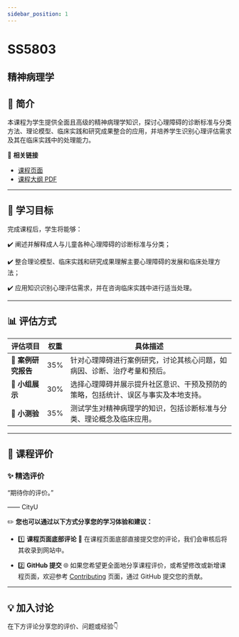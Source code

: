 ```yaml
---
sidebar_position: 1
---
```


# SS5803
## 精神病理学

## **📘 简介**
本课程为学生提供全面且高级的精神病理学知识，探讨心理障碍的诊断标准与分类方法、理论模型、临床实践和研究成果整合的应用，并培养学生识别心理评估需求及其在临床实践中的处理能力。

🔗 **相关链接**
- [课程页面](https://www.cityu.edu.hk/catalogue/pg/202425/course/SS5803.htm)
- [课程大纲 PDF](https://www.cityu.edu.hk/catalogue/pg/202425/course/SS5803.pdf)

---

## **🎯 学习目标**

完成课程后，学生将能够：

✔️ 阐述并解释成人与儿童各种心理障碍的诊断标准与分类；

✔️ 整合理论模型、临床实践和研究成果理解主要心理障碍的发展和临床处理方法；

✔️ 应用知识识别心理评估需求，并在咨询临床实践中进行适当处理。

---

## **📊 评估方式**

| **评估项目**             | **权重** | **具体描述**                                                                                       |
|------------------------|---------|---------------------------------------------------------------------------------------------------|
| **📄 案例研究报告**        | 35%     | 针对心理障碍进行案例研究，讨论其核心问题，如病因、诊断、治疗考量和预后。                                               |
| **🎤 小组展示**          | 30%     | 选择心理障碍并展示提升社区意识、干预及预防的策略，包括统计、误区与事实及本地支持。                                       |
| **📝 小测验**           | 35%     | 测试学生对精神病理学的知识，包括诊断标准与分类、理论概念及临床应用。                                                 |

---

## **💬 课程评价**

### ✨ **精选评价**
<div className={commentStyles.commentBox}>
    <p className={commentStyles.commentText}>
        “期待你的评价。”
    </p>
    <p className={commentStyles.commentAuthor}>—— CityU</p>
</div>

✏️ **您也可以通过以下方式分享您的学习体验和建议：**

- 1️⃣ **课程页面底部评论**
💬 在课程页面底部直接提交您的评论，我们会审核后将其收录到网站中。

- 2️⃣ **GitHub 提交**
🌐 如果您希望更全面地分享课程评价，或希望修改或新增课程页面，欢迎参考 [Contributing](/contributing) 页面，通过 GitHub 提交您的贡献。

---

## **💡 加入讨论**

在下方评论分享您的评价、问题或经验👇
<Utterances />
